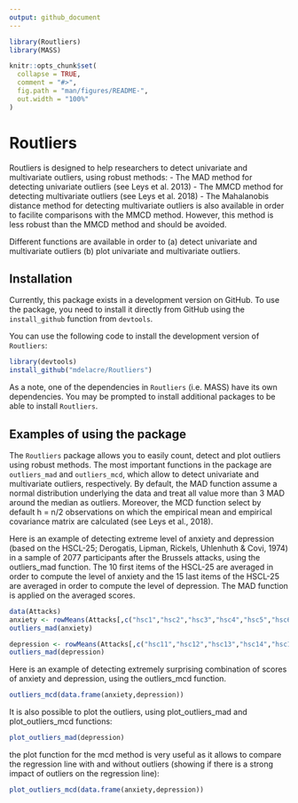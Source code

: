 ```yaml
---
output: github_document
---
```


```r
library(Routliers)
library(MASS)
```

```r
knitr::opts_chunk$set(
  collapse = TRUE,
  comment = "#>",
  fig.path = "man/figures/README-",
  out.width = "100%"
)
```

# Routliers 

Routliers is designed to help researchers to detect univariate and multivariate outliers, using robust methods:
- The MAD method for detecting univariate outliers (see Leys et al. 2013)
- The MMCD method for detecting multivariate outliers (see Leys et al. 2018)
- The Mahalanobis distance method for detecting multivariate outliers is also available in order to facilite comparisons with the MMCD method. However, this method is less robust than the MMCD method and should be avoided.

Different functions are available in order to (a) detect univariate and multivariate outliers (b) plot univariate and multivariate outliers.

## Installation

Currently, this package exists in a development version on GitHub. To use the package, you need to install it directly from GitHub using the `install_github` function from `devtools`. 

You can use the following code to install the development version of `Routliers`: 

```r
library(devtools)
install_github("mdelacre/Routliers")
```

As a note, one of the dependencies in `Routliers` (i.e. MASS) have its own dependencies. You may be prompted to install additional packages to be able to install `Routliers`.

## Examples of using the package

The `Routliers` package allows you to easily count, detect and plot outliers using robust methods.  The most important functions in the package are `outliers_mad` and `outliers_mcd`, which allow to detect univariate and multivariate outliers, respectively. By default, the MAD function assume a normal distribution underlying the data and treat all value more than 3 MAD around the median as outliers. Moreover, the MCD function select by default h = n/2 observations on which the empirical mean and empirical covariance matrix are calculated (see Leys et al., 2018).

Here is an example of detecting extreme level of anxiety and depression (based on the HSCL-25; Derogatis, Lipman, Rickels, Uhlenhuth & Covi, 1974) in a sample of 2077 participants after the Brussels attacks, using the outliers_mad function. The 10 first items of the HSCL-25 are averaged in order to compute the level of anxiety and the 15 last items of the HSCL-25 are averaged in order to compute the level of depression. The MAD function is applied on the averaged scores.

```r
data(Attacks)
anxiety <- rowMeans(Attacks[,c("hsc1","hsc2","hsc3","hsc4","hsc5","hsc6","hsc7","hsc8","hsc9","hsc10")])
outliers_mad(anxiety)
```

```r
depression <- rowMeans(Attacks[,c("hsc11","hsc12","hsc13","hsc14","hsc15","hsc16","hsc17","hsc18","hsc19","hsc20","hsc21","hsc22","hsc23","hsc24","hsc25")])
outliers_mad(depression)
```

Here is an example of detecting extremely surprising combination of scores of anxiety and depression, using the outliers_mcd function. 

```r
outliers_mcd(data.frame(anxiety,depression))
```

It is also possible to plot the outliers, using plot_outliers_mad and plot_outliers_mcd functions:

```r
plot_outliers_mad(depression)
```

the plot function for the mcd method is very useful as it allows to compare the regression line with and without outliers (showing if there is a strong impact of outliers on the regression line):

```r
plot_outliers_mcd(data.frame(anxiety,depression))
```

